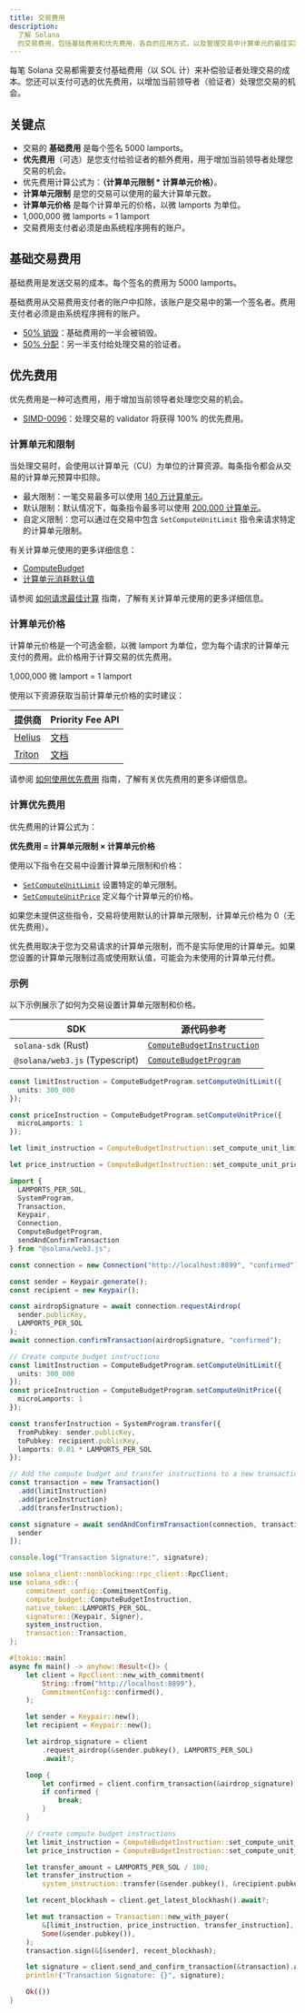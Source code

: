 ```yaml
---
title: 交易费用
description:
  了解 Solana
  的交易费用，包括基础费用和优先费用，各自的应用方式，以及管理交易中计算单元的最佳实践。
---
```


每笔 Solana 交易都需要支付基础费用（以 SOL 计）来补偿验证者处理交易的成本。您还可以支付可选的优先费用，以增加当前领导者（验证者）处理您交易的机会。

## 关键点

- 交易的 **基础费用** 是每个签名 5000 lamports。
- **优先费用**（可选）是您支付给验证者的额外费用，用于增加当前领导者处理您交易的机会。
- 优先费用计算公式为：**（计算单元限制 \* 计算单元价格）**。
- **计算单元限制** 是您的交易可以使用的最大计算单元数。
- **计算单元价格** 是每个计算单元的价格，以微 lamports 为单位。
- 1,000,000 微 lamports = 1 lamport
- 交易费用支付者必须是由系统程序拥有的账户。

## 基础交易费用

基础费用是发送交易的成本。每个签名的费用为 5000 lamports。

基础费用从交易费用支付者的账户中扣除，该账户是交易中的第一个签名者。费用支付者必须是由系统程序拥有的账户。

- [50% 销毁](https://github.com/anza-xyz/agave/blob/v2.1.13/sdk/fee-calculator/src/lib.rs#L70)：基础费用的一半会被销毁。
- [50% 分配](https://github.com/anza-xyz/agave/blob/e621336acad4f5d6e5b860eaa1b074b01c99253c/runtime/src/bank/fee_distribution.rs#L58-L62)：另一半支付给处理交易的验证者。

## 优先费用

优先费用是一种可选费用，用于增加当前领导者处理您交易的机会。

- [SIMD-0096](https://github.com/solana-foundation/solana-improvement-documents/blob/main/proposals/0096-reward-collected-priority-fee-in-entirety.md)：处理交易的 validator 将获得 100% 的优先费用。

### 计算单元和限制

当处理交易时，会使用以计算单元（CU）为单位的计算资源。每条指令都会从交易的计算单元预算中扣除。

- 最大限制：一笔交易最多可以使用
  [140 万计算单元](https://github.com/anza-xyz/agave/blob/v2.1.13/compute-budget/src/compute_budget_limits.rs#L14)。
- 默认限制：默认情况下，每条指令最多可以使用
  [200,000 计算单元](https://github.com/anza-xyz/agave/blob/v2.1.13/compute-budget/src/compute_budget_limits.rs#L10)。
- 自定义限制：您可以通过在交易中包含 `SetComputeUnitLimit`
  指令来请求特定的计算单元限制。

有关计算单元使用的更多详细信息：

- [ComputeBudget](https://github.com/anza-xyz/agave/blob/v2.1.13/compute-budget/src/compute_budget.rs#L22-L130)
- [计算单元消耗默认值](https://github.com/anza-xyz/agave/blob/v2.1.13/compute-budget/src/compute_budget.rs#L149-L197)

请参阅
[如何请求最佳计算](https://developers/guides/advanced/how-to-request-optimal-compute)
指南，了解有关计算单元使用的更多详细信息。

### 计算单元价格

计算单元价格是一个可选金额，以微 lamport 为单位，您为每个请求的计算单元支付的费用。此价格用于计算交易的优先费用。

<Callout>1,000,000 微 lamport = 1 lamport</Callout>

使用以下资源获取当前计算单元价格的实时建议：

| 提供商                            | Priority Fee API                                                         |
| --------------------------------- | ------------------------------------------------------------------------ |
| [Helius](https://www.helius.dev/) | [文档](https://docs.helius.dev/solana-apis/priority-fee-api)             |
| [Triton](https://triton.one/)     | [文档](https://docs.triton.one/chains/solana/improved-priority-fees-api) |

请参阅
[如何使用优先费用](https://developers/guides/advanced/how-to-use-priority-fees)
指南，了解有关优先费用的更多详细信息。

### 计算优先费用

优先费用的计算公式为：

**优先费用 = 计算单元限制 × 计算单元价格**

使用以下指令在交易中设置计算单元限制和价格：

- [`SetComputeUnitLimit`](https://github.com/anza-xyz/agave/blob/v2.1.13/sdk/src/compute_budget.rs#L42-L44)
  设置特定的单元限制。
- [`SetComputeUnitPrice`](https://github.com/anza-xyz/agave/blob/v2.1.13/sdk/src/compute_budget.rs#L48-L50)
  定义每个计算单元的价格。

<Callout>

如果您未提供这些指令，交易将使用默认的计算单元限制，计算单元价格为 0（无优先费用）。

优先费用取决于您为交易请求的计算单元限制，而不是实际使用的计算单元。如果您设置的计算单元限制过高或使用默认值，可能会为未使用的计算单元付费。

</Callout>

### 示例

以下示例展示了如何为交易设置计算单元限制和价格。

| SDK                            | 源代码参考                                                                                                                     |
| ------------------------------ | ------------------------------------------------------------------------------------------------------------------------------ |
| `solana-sdk` (Rust)            | [`ComputeBudgetInstruction`](https://github.com/anza-xyz/agave/blob/v2.1.13/sdk/src/compute_budget.rs#L17-L31)                 |
| `@solana/web3.js` (Typescript) | [`ComputeBudgetProgram`](https://github.com/solana-foundation/solana-web3.js/blob/v1.98.0/src/programs/compute-budget.ts#L218) |

<CodeTabs storage="compute-budget">

```ts !! title="Typescript"
const limitInstruction = ComputeBudgetProgram.setComputeUnitLimit({
  units: 300_000
});

const priceInstruction = ComputeBudgetProgram.setComputeUnitPrice({
  microLamports: 1
});
```

```rust !! title="Rust"
let limit_instruction = ComputeBudgetInstruction::set_compute_unit_limit(300_000);

let price_instruction = ComputeBudgetInstruction::set_compute_unit_price(1);
```

</CodeTabs>

<CodeTabs storage="compute-budget" flags="r">

```ts !! title="Typescript"
import {
  LAMPORTS_PER_SOL,
  SystemProgram,
  Transaction,
  Keypair,
  Connection,
  ComputeBudgetProgram,
  sendAndConfirmTransaction
} from "@solana/web3.js";

const connection = new Connection("http://localhost:8899", "confirmed");

const sender = Keypair.generate();
const recipient = new Keypair();

const airdropSignature = await connection.requestAirdrop(
  sender.publicKey,
  LAMPORTS_PER_SOL
);
await connection.confirmTransaction(airdropSignature, "confirmed");

// Create compute budget instructions
const limitInstruction = ComputeBudgetProgram.setComputeUnitLimit({
  units: 300_000
});
const priceInstruction = ComputeBudgetProgram.setComputeUnitPrice({
  microLamports: 1
});

const transferInstruction = SystemProgram.transfer({
  fromPubkey: sender.publicKey,
  toPubkey: recipient.publicKey,
  lamports: 0.01 * LAMPORTS_PER_SOL
});

// Add the compute budget and transfer instructions to a new transaction
const transaction = new Transaction()
  .add(limitInstruction)
  .add(priceInstruction)
  .add(transferInstruction);

const signature = await sendAndConfirmTransaction(connection, transaction, [
  sender
]);

console.log("Transaction Signature:", signature);
```

```rust !! title="Rust"
use solana_client::nonblocking::rpc_client::RpcClient;
use solana_sdk::{
    commitment_config::CommitmentConfig,
    compute_budget::ComputeBudgetInstruction,
    native_token::LAMPORTS_PER_SOL,
    signature::{Keypair, Signer},
    system_instruction,
    transaction::Transaction,
};

#[tokio::main]
async fn main() -> anyhow::Result<()> {
    let client = RpcClient::new_with_commitment(
        String::from("http://localhost:8899"),
        CommitmentConfig::confirmed(),
    );

    let sender = Keypair::new();
    let recipient = Keypair::new();

    let airdrop_signature = client
        .request_airdrop(&sender.pubkey(), LAMPORTS_PER_SOL)
        .await?;

    loop {
        let confirmed = client.confirm_transaction(&airdrop_signature).await?;
        if confirmed {
            break;
        }
    }

    // Create compute budget instructions
    let limit_instruction = ComputeBudgetInstruction::set_compute_unit_limit(300_000);
    let price_instruction = ComputeBudgetInstruction::set_compute_unit_price(1);

    let transfer_amount = LAMPORTS_PER_SOL / 100;
    let transfer_instruction =
        system_instruction::transfer(&sender.pubkey(), &recipient.pubkey(), transfer_amount);

    let recent_blockhash = client.get_latest_blockhash().await?;

    let mut transaction = Transaction::new_with_payer(
        &[limit_instruction, price_instruction, transfer_instruction],
        Some(&sender.pubkey()),
    );
    transaction.sign(&[&sender], recent_blockhash);

    let signature = client.send_and_confirm_transaction(&transaction).await?;
    println!("Transaction Signature: {}", signature);

    Ok(())
}
```

</CodeTabs>
